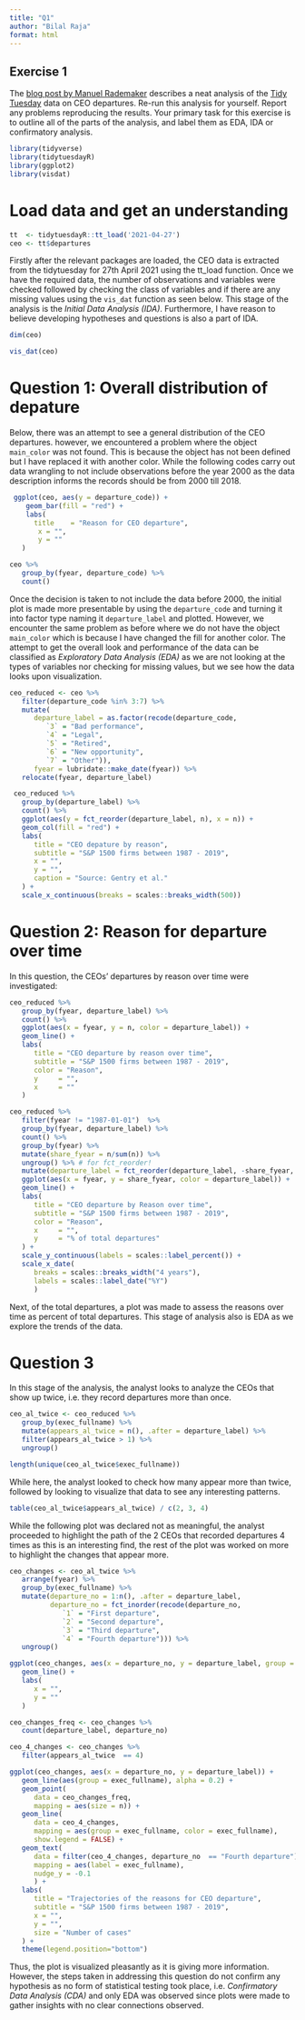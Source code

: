 ```yaml
---
title: "Q1"
author: "Bilal Raja"
format: html
---
```


## Exercise 1

The [blog post by Manuel Rademaker](https://www.manuel-rademaker.com/blog/tidy_tuesday/2021_05_15_ceo_depatures/) describes a neat analysis of the [Tidy Tuesday](https://github.com/rfordatascience/tidytuesday) data on CEO departures. Re-run this analysis for yourself. Report any problems reproducing the results. Your primary task for this exercise is to outline all of the parts of the analysis, and label them as EDA, IDA or confirmatory analysis.

```r
library(tidyverse)
library(tidytuesdayR)
library(ggplot2)
library(visdat)
```

# Load data and get an understanding

```r
tt  <- tidytuesdayR::tt_load('2021-04-27')
ceo <- tt$departures
```

Firstly after the relevant packages are loaded, the CEO data is extracted from the tidytuesday for 27th April 2021 using the tt_load function. Once we have the required data, the number of observations and variables were checked followed by checking the class of variables and if there are any missing values using the `vis_dat` function as seen below. This stage of the analysis is the *Initial Data Analysis (IDA)*. Furthermore, I have reason to believe developing hypotheses and questions is also a part of IDA.

```r
dim(ceo)

vis_dat(ceo)
```

# Question 1: Overall distribution of depature

Below, there was an attempt to see a general distribution of the CEO departures. however, we encountered a problem where the object `main_color` was not found. This is because the object has not been defined but I have replaced it with another color. While the following codes carry out data wrangling to not include observations before the year 2000 as the data description informs the records should be from 2000 till 2018.

```r
 ggplot(ceo, aes(y = departure_code)) + 
    geom_bar(fill = "red") +
    labs(
      title    = "Reason for CEO departure",
       x = "",
       y = ""
   )
```

```r
ceo %>% 
   group_by(fyear, departure_code) %>% 
   count()
```

Once the decision is taken to not include the data before 2000, the initial plot is made more presentable by using the `departure_code` and turning it into factor type naming it `departure_label` and plotted. However, we encounter the same problem as before where we do not have the object `main_color` which is because I have changed the fill for another color. The attempt to get the overall look and performance of the data can be classified as *Exploratory Data Analysis (EDA)* as we are not looking at the types of variables nor checking for missing values, but we see how the data looks upon visualization.

```r
ceo_reduced <- ceo %>% 
   filter(departure_code %in% 3:7) %>% 
   mutate(
      departure_label = as.factor(recode(departure_code,
         `3` = "Bad performance",
         `4` = "Legal",
         `5` = "Retired",
         `6` = "New opportunity",
         `7` = "Other")),
      fyear = lubridate::make_date(fyear)) %>% 
   relocate(fyear, departure_label)
```


```r
 ceo_reduced %>% 
   group_by(departure_label) %>% 
   count() %>% 
   ggplot(aes(y = fct_reorder(departure_label, n), x = n)) + 
   geom_col(fill = "red") +
   labs(
      title = "CEO depature by reason",
      subtitle = "S&P 1500 firms between 1987 - 2019",
      x = "",
      y = "",
      caption = "Source: Gentry et al."
   ) + 
   scale_x_continuous(breaks = scales::breaks_width(500))
```

# Question 2: Reason for departure over time 

In this question, the CEOs' departures by reason over time were investigated:

```r
ceo_reduced %>%
   group_by(fyear, departure_label) %>% 
   count() %>% 
   ggplot(aes(x = fyear, y = n, color = departure_label)) + 
   geom_line() + 
   labs(
      title = "CEO departure by reason over time",
      subtitle = "S&P 1500 firms between 1987 - 2019",
      color = "Reason",
      y     = "",
      x     = ""
   )
```



```r
ceo_reduced %>%
   filter(fyear != "1987-01-01")  %>%
   group_by(fyear, departure_label) %>% 
   count() %>% 
   group_by(fyear) %>% 
   mutate(share_fyear = n/sum(n)) %>% 
   ungroup() %>% # for fct_reorder!
   mutate(departure_label = fct_reorder(departure_label, -share_fyear, last)) %>% 
   ggplot(aes(x = fyear, y = share_fyear, color = departure_label)) + 
   geom_line() + 
   labs(
      title = "CEO departure by Reason over time",
      subtitle = "S&P 1500 firms between 1987 - 2019",
      color = "Reason",
      x     = "",
      y     = "% of total departures"
   ) + 
   scale_y_continuous(labels = scales::label_percent()) +
   scale_x_date(
      breaks = scales::breaks_width("4 years"),
      labels = scales::label_date("%Y")
      )
```

Next, of the total departures, a plot was made to assess the reasons over time as percent of total departures. This stage of analysis also is EDA as we explore the trends of the data.

# Question 3

In this stage of the analysis, the analyst looks to analyze the CEOs that show up twice, i.e. they record departures more than once.

```r
ceo_al_twice <- ceo_reduced %>%
   group_by(exec_fullname) %>% 
   mutate(appears_al_twice = n(), .after = departure_label) %>% 
   filter(appears_al_twice > 1) %>%
   ungroup()

length(unique(ceo_al_twice$exec_fullname))
```
While here, the analyst looked to check how many appear more than twice, followed by looking to visualize that data to see any interesting patterns.
```r
table(ceo_al_twice$appears_al_twice) / c(2, 3, 4)
```

While the following plot was declared not as meaningful, the analyst proceeded to highlight the path of the 2 CEOs that recorded departures 4 times as this is an interesting find, the rest of the plot was worked on more to highlight the changes that appear more.

```r
ceo_changes <- ceo_al_twice %>% 
   arrange(fyear) %>% 
   group_by(exec_fullname) %>% 
   mutate(departure_no = 1:n(), .after = departure_label,
          departure_no = fct_inorder(recode(departure_no,
             `1` = "First departure",
             `2` = "Second departure",
             `3` = "Third departure",
             `4` = "Fourth departure"))) %>% 
   ungroup()

ggplot(ceo_changes, aes(x = departure_no, y = departure_label, group = exec_fullname)) + 
   geom_line() +
   labs(
      x = "",
      y = ""
   )
```

```r
ceo_changes_freq <- ceo_changes %>% 
   count(departure_label, departure_no)

ceo_4_changes <- ceo_changes %>% 
   filter(appears_al_twice  == 4)

ggplot(ceo_changes, aes(x = departure_no, y = departure_label)) + 
   geom_line(aes(group = exec_fullname), alpha = 0.2) +
   geom_point(
      data = ceo_changes_freq, 
      mapping = aes(size = n)) + 
   geom_line(
      data = ceo_4_changes, 
      mapping = aes(group = exec_fullname, color = exec_fullname),
      show.legend = FALSE) +
   geom_text(      
      data = filter(ceo_4_changes, departure_no  == "Fourth departure"), 
      mapping = aes(label = exec_fullname),
      nudge_y = -0.1
      ) + 
   labs(
      title = "Trajectories of the reasons for CEO departure",
      subtitle = "S&P 1500 firms between 1987 - 2019",
      x = "",
      y = "",
      size = "Number of cases"
   ) + 
   theme(legend.position="bottom")
```

Thus, the plot is visualized pleasantly as it is giving more information. However, the steps taken in addressing this question do not confirm any hypothesis as no form of statistical testing took place, i.e. *Confirmatory Data Analysis (CDA)* and only EDA was observed since plots were made to gather insights with no clear connections observed.
